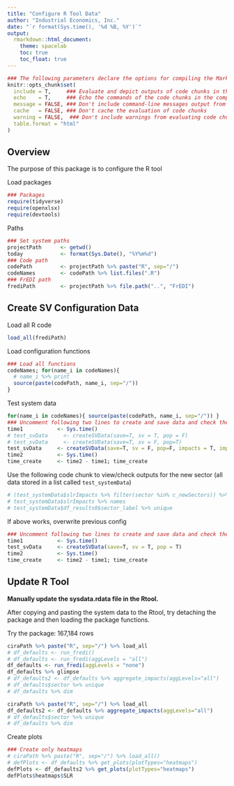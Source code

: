 ```yaml
---
title: "Configure R Tool Data"
author: "Industrial Economics, Inc."
date: "`r format(Sys.time(), '%d %B, %Y')`"
output:
  rmarkdown::html_document:
    theme: spacelab
    toc: true
    toc_float: true
---
```


<style>
/* Simplified version of Bootstrap's responsive table CSS */
.table-responsive {
    display: block;
    width: 100%;
    overflow-x: auto;
}

.table-responsive > table {
    width: 100%;
}
</style>


```r
### The following parameters declare the options for compiling the Markdown document.
knitr::opts_chunk$set(
  include = T,     ### Evaluate and depict outputs of code chunks in the compiled document
  echo    = T,     ### Echo the commands of the code chunks in the compiled document
  message = FALSE, ### Don't include command-line messages output from evaluating code chunks
  cache   = FALSE, ### Don't cache the evaluation of code chunks
  warning = FALSE,  ### Don't include warnings from evaluating code chunks
  table.format = "html" 
)
```

## Overview

The purpose of this package is to configure the R tool

Load packages 

```r
### Packages
require(tidyverse)
require(openxlsx)
require(devtools)
```


Paths



```r
### Set system paths
projectPath      <- getwd()
today            <- format(Sys.Date(), "%Y%m%d")
### Code path
codePath         <- projectPath %>% paste("R", sep="/")
codeNames        <- codePath %>% list.files(".R")
### FrEDI path
frediPath        <- projectPath %>% file.path("..", "FrEDI")
```


## Create SV Configuration Data



Load all R code

```r
load_all(frediPath)
```

Load configuration functions

```r
### Load all functions
codeNames; for(name_i in codeNames){ 
  # name_i %>% print
  source(paste(codePath, name_i, sep="/")) 
}

```

Test system data

```r
for(name_i in codeNames){ source(paste(codePath, name_i, sep="/")) }
### Uncomment following two lines to create and save data and check the outputs
time1           <- Sys.time()
# test_svData     <- createSVData(save=T, sv = T, pop = F)
# test_svData     <- createSVData(save=T, sv = F, pop=T)
test_svData     <- createSVData(save=T, sv = F, pop=F, impacts = T, impactSectors = c("Coastal Properties"), format=T)
time2           <- Sys.time()
time_create     <- time2 - time1; time_create
```

Use the following code chunk to view/check outputs for the new sector (all data stored in a list called `test_systemData`)

```r
# (test_systemData$slrImpacts %>% filter(sector %in% c_newSectors)) %>% filter(!is.na(annual_impacts)) %>% nrow
# test_systemData$slrImpacts %>% names
# test_systemData$df_results0$sector_label %>% unique
```



If above works, overwrite previous config

```r
### Uncomment following two lines to create and save data and check the outputs
time1           <- Sys.time()
test_svData     <- createSVData(save=T, sv = T, pop = T)
time2           <- Sys.time()
time_create     <- time2 - time1; time_create
```





## Update R Tool

**Manually update the sysdata.rdata file in the Rtool.**

After copying and pasting the system data to the Rtool, try detaching the package and then loading the package functions. 


Try the package: 167,184 rows

```r
ciraPath %>% paste("R", sep="/") %>% load_all
# df_defaults <- run_fredi()
# df_defaults <- run_fredi(aggLevels = "all")
df_defaults <- run_fredi(aggLevels = "none")
df_defaults %>% glimpse
# df_defaults2 <- df_defaults %>% aggregate_impacts(aggLevels="all")
# df_defaults$sector %>% unique
# df_defaults %>% dim
```


```r
ciraPath %>% paste("R", sep="/") %>% load_all
df_defaults2 <- df_defaults %>% aggregate_impacts(aggLevels="all")
# df_defaults$sector %>% unique
# df_defaults %>% dim
```



Create plots



```r
### Create only heatmaps
# ciraPath %>% paste("R", sep="/") %>% load_all()
# defPlots <- df_defaults %>% get_plots(plotTypes="heatmaps")
defPlots <- df_defaults2 %>% get_plots(plotTypes="heatmaps")
defPlots$heatmaps$SLR
```

